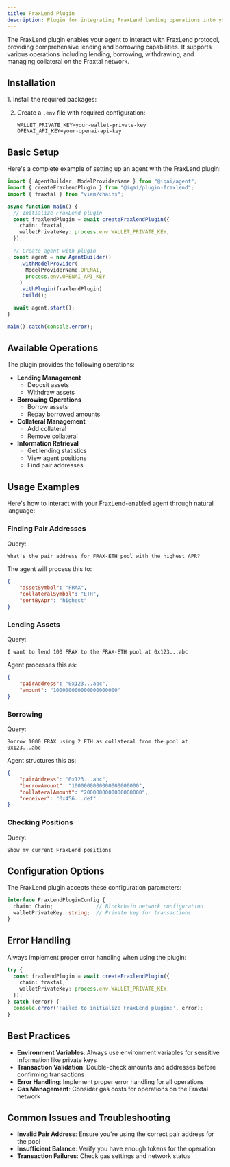 ```yaml
---
title: FraxLend Plugin
description: Plugin for integrating FraxLend lending operations into your agent
---
```



The FraxLend plugin enables your agent to interact with FraxLend protocol, providing comprehensive lending and borrowing capabilities. It supports various operations including lending, borrowing, withdrawing, and managing collateral on the Fraxtal network.

## Installation

<Steps>
1. Install the required packages:
   <PackageManagers pkg="@iqai/plugin-fraxlend" />


2. Create a `.env` file with required configuration:
   ```env
   WALLET_PRIVATE_KEY=your-wallet-private-key
   OPENAI_API_KEY=your-openai-api-key
   ```

</Steps>

## Basic Setup

Here's a complete example of setting up an agent with the FraxLend plugin:

```typescript
import { AgentBuilder, ModelProviderName } from "@iqai/agent";
import { createFraxlendPlugin } from "@iqai/plugin-fraxlend";
import { fraxtal } from "viem/chains";

async function main() {
  // Initialize FraxLend plugin
  const fraxlendPlugin = await createFraxlendPlugin({
    chain: fraxtal,
    walletPrivateKey: process.env.WALLET_PRIVATE_KEY,
  });

  // Create agent with plugin
  const agent = new AgentBuilder()
    .withModelProvider(
      ModelProviderName.OPENAI,
      process.env.OPENAI_API_KEY
    )
    .withPlugin(fraxlendPlugin)
    .build();

  await agent.start();
}

main().catch(console.error);
```

## Available Operations

The plugin provides the following operations:

- **Lending Management**
  - Deposit assets
  - Withdraw assets
- **Borrowing Operations**
  - Borrow assets
  - Repay borrowed amounts
- **Collateral Management**
  - Add collateral
  - Remove collateral
- **Information Retrieval**
  - Get lending statistics
  - View agent positions
  - Find pair addresses

## Usage Examples

Here's how to interact with your FraxLend-enabled agent through natural language:

### Finding Pair Addresses

Query:
```
What's the pair address for FRAX-ETH pool with the highest APR?
```

The agent will process this to:
```json
{
    "assetSymbol": "FRAX",
    "collateralSymbol": "ETH",
    "sortByApr": "highest"
}
```

### Lending Assets

Query:
```
I want to lend 100 FRAX to the FRAX-ETH pool at 0x123...abc
```

Agent processes this as:
```json
{
    "pairAddress": "0x123...abc",
    "amount": "100000000000000000000"
}
```

### Borrowing

Query:
```
Borrow 1000 FRAX using 2 ETH as collateral from the pool at 0x123...abc
```

Agent structures this as:
```json
{
    "pairAddress": "0x123...abc",
    "borrowAmount": "1000000000000000000000",
    "collateralAmount": "2000000000000000000",
    "receiver": "0x456...def"
}
```

### Checking Positions

Query:
```
Show my current FraxLend positions
```

## Configuration Options

The FraxLend plugin accepts these configuration parameters:

```typescript
interface FraxLendPluginConfig {
  chain: Chain;              // Blockchain network configuration
  walletPrivateKey: string;  // Private key for transactions
}
```

## Error Handling

Always implement proper error handling when using the plugin:

```typescript
try {
  const fraxlendPlugin = await createFraxlendPlugin({
    chain: fraxtal,
    walletPrivateKey: process.env.WALLET_PRIVATE_KEY,
  });
} catch (error) {
  console.error('Failed to initialize FraxLend plugin:', error);
}
```

## Best Practices

- **Environment Variables**: Always use environment variables for sensitive information like private keys
- **Transaction Validation**: Double-check amounts and addresses before confirming transactions
- **Error Handling**: Implement proper error handling for all operations
- **Gas Management**: Consider gas costs for operations on the Fraxtal network

## Common Issues and Troubleshooting

- **Invalid Pair Address**: Ensure you're using the correct pair address for the pool
- **Insufficient Balance**: Verify you have enough tokens for the operation
- **Transaction Failures**: Check gas settings and network status